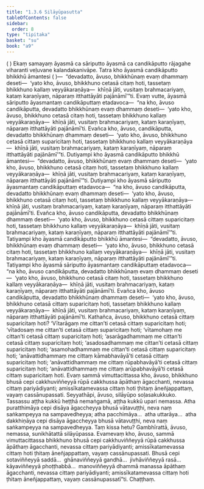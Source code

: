 ```yaml
---
title: "1.3.6 Silāyūpasutta"
tableOfContents: false
sidebar:
  order: 8
type: "tipitaka"
basket: "su"
book: "a9"
---
```



<DynamicBreadcrumb />

<Division number="26" book="a9">

<Paragraph number="212" book="a9">
( ) Ekaṃ samayaṃ āyasmā ca sāriputto āyasmā ca candikāputto rājagahe viharanti veḷuvane kalandakanivāpe. Tatra kho āyasmā candikāputto bhikkhū āmantesi ( )—  “devadatto, āvuso, bhikkhūnaṃ evaṃ dhammaṃ deseti—  ‘yato kho, āvuso, bhikkhuno cetasā citaṃ hoti, tassetaṃ bhikkhuno kallaṃ veyyākaraṇāya—  khīṇā jāti, vusitaṃ brahmacariyaṃ, kataṃ karaṇīyaṃ, nāparaṃ itthattāyāti pajānāmī’”ti.
</Paragraph>

<Paragraph number="213" book="a9">
Evaṃ vutte, āyasmā sāriputto āyasmantaṃ candikāputtaṃ etadavoca—  “na kho, āvuso candikāputta, devadatto bhikkhūnaṃ evaṃ dhammaṃ deseti—  ‘yato kho, āvuso, bhikkhuno cetasā citaṃ hoti, tassetaṃ bhikkhuno kallaṃ veyyākaraṇāya—  khīṇā jāti, vusitaṃ brahmacariyaṃ, kataṃ karaṇīyaṃ, nāparaṃ itthattāyāti pajānāmī’ti. Evañca kho, āvuso, candikāputta, devadatto bhikkhūnaṃ dhammaṃ deseti—  ‘yato kho, āvuso, bhikkhuno cetasā cittaṃ suparicitaṃ hoti, tassetaṃ bhikkhuno kallaṃ veyyākaraṇāya—  khīṇā jāti, vusitaṃ brahmacariyaṃ, kataṃ karaṇīyaṃ, nāparaṃ itthattāyāti pajānāmī’”ti.
</Paragraph>

<Paragraph number="214" book="a9">
Dutiyampi kho āyasmā candikāputto bhikkhū āmantesi—  “devadatto, āvuso, bhikkhūnaṃ evaṃ dhammaṃ deseti—  ‘yato kho, āvuso, bhikkhuno cetasā citaṃ hoti, tassetaṃ bhikkhuno kallaṃ veyyākaraṇāya—  khīṇā jāti, vusitaṃ brahmacariyaṃ, kataṃ karaṇīyaṃ, nāparaṃ itthattāyāti pajānāmī’”ti. Dutiyampi kho āyasmā sāriputto āyasmantaṃ candikāputtaṃ etadavoca—  “na kho, āvuso candikāputta, devadatto bhikkhūnaṃ evaṃ dhammaṃ deseti—  ‘yato kho, āvuso, bhikkhuno cetasā citaṃ hoti, tassetaṃ bhikkhuno kallaṃ veyyākaraṇāya—  khīṇā jāti, vusitaṃ brahmacariyaṃ, kataṃ karaṇīyaṃ, nāparaṃ itthattāyāti pajānāmī’ti. Evañca kho, āvuso candikāputta, devadatto bhikkhūnaṃ dhammaṃ deseti—  ‘yato kho, āvuso, bhikkhuno cetasā cittaṃ suparicitaṃ hoti, tassetaṃ bhikkhuno kallaṃ veyyākaraṇāya—  khīṇā jāti, vusitaṃ brahmacariyaṃ, kataṃ karaṇīyaṃ, nāparaṃ itthattāyāti pajānāmī’”ti.
</Paragraph>

<Paragraph number="215" book="a9">
Tatiyampi kho āyasmā candikāputto bhikkhū āmantesi—  “devadatto, āvuso, bhikkhūnaṃ evaṃ dhammaṃ deseti—  ‘yato kho, āvuso, bhikkhuno cetasā citaṃ hoti, tassetaṃ bhikkhuno kallaṃ veyyākaraṇāya—  khīṇā jāti, vusitaṃ brahmacariyaṃ, kataṃ karaṇīyaṃ, nāparaṃ itthattāyāti pajānāmī’”ti. Tatiyampi kho āyasmā sāriputto āyasmantaṃ candikāputtaṃ etadavoca—  “na kho, āvuso candikāputta, devadatto bhikkhūnaṃ evaṃ dhammaṃ deseti—  ‘yato kho, āvuso, bhikkhuno cetasā citaṃ hoti, tassetaṃ bhikkhuno kallaṃ veyyākaraṇāya—  khīṇā jāti, vusitaṃ brahmacariyaṃ, kataṃ karaṇīyaṃ, nāparaṃ itthattāyāti pajānāmī’ti. Evañca kho, āvuso candikāputta, devadatto bhikkhūnaṃ dhammaṃ deseti—  ‘yato kho, āvuso, bhikkhuno cetasā cittaṃ suparicitaṃ hoti, tassetaṃ bhikkhuno kallaṃ veyyākaraṇāya—  khīṇā jāti, vusitaṃ brahmacariyaṃ, kataṃ karaṇīyaṃ, nāparaṃ itthattāyāti pajānāmī’ti.
</Paragraph>

<Paragraph number="216" book="a9">
Kathañca, āvuso, bhikkhuno cetasā cittaṃ suparicitaṃ hoti? ‘Vītarāgaṃ me cittan’ti cetasā cittaṃ suparicitaṃ hoti; ‘vītadosaṃ me cittan’ti cetasā cittaṃ suparicitaṃ hoti; ‘vītamohaṃ me cittan’ti cetasā cittaṃ suparicitaṃ hoti; ‘asarāgadhammaṃ me cittan’ti cetasā cittaṃ suparicitaṃ hoti; ‘asadosadhammaṃ me cittan’ti cetasā cittaṃ suparicitaṃ hoti; ‘asamohadhammaṃ me cittan’ti cetasā cittaṃ suparicitaṃ hoti; ‘anāvattidhammaṃ me cittaṃ kāmabhavāyā’ti cetasā cittaṃ suparicitaṃ hoti; ‘anāvattidhammaṃ me cittaṃ rūpabhavāyā’ti cetasā cittaṃ suparicitaṃ hoti; ‘anāvattidhammaṃ me cittaṃ arūpabhavāyā’ti cetasā cittaṃ suparicitaṃ hoti. Evaṃ sammā vimuttacittassa kho, āvuso, bhikkhuno bhusā cepi cakkhuviññeyyā rūpā cakkhussa āpāthaṃ āgacchanti, nevassa cittaṃ pariyādiyanti; amissīkatamevassa cittaṃ hoti ṭhitaṃ āneñjappattaṃ, vayaṃ cassānupassati.
</Paragraph>

<Paragraph number="217" book="a9">
Seyyathāpi, āvuso, silāyūpo soḷasakukkuko. Tassassu aṭṭha kukkū heṭṭhā nemaṅgamā, aṭṭha kukkū upari nemassa. Atha puratthimāya cepi disāya āgaccheyya bhusā vātavuṭṭhi, neva naṃ saṅkampeyya na sampavedheyya; atha pacchimāya…  atha uttarāya…  atha dakkhiṇāya cepi disāya āgaccheyya bhusā vātavuṭṭhi, neva naṃ saṅkampeyya na sampavedheyya. Taṃ kissa hetu? Gambhīrattā, āvuso, nemassa, sunikhātattā silāyūpassa. Evamevaṃ kho, āvuso, sammā vimuttacittassa bhikkhuno bhusā cepi cakkhuviññeyyā rūpā cakkhussa āpāthaṃ āgacchanti, nevassa cittaṃ pariyādiyanti; amissīkatamevassa cittaṃ hoti ṭhitaṃ āneñjappattaṃ, vayaṃ cassānupassati.
</Paragraph>

<Paragraph number="218" book="a9">
Bhusā cepi sotaviññeyyā saddā…  ghānaviññeyyā gandhā…  jivhāviññeyyā rasā…  kāyaviññeyyā phoṭṭhabbā…  manoviññeyyā dhammā manassa āpāthaṃ āgacchanti, nevassa cittaṃ pariyādiyanti; amissīkatamevassa cittaṃ hoti ṭhitaṃ āneñjappattaṃ, vayaṃ cassānupassatī”ti.

</Paragraph>
</Division>

<Paragraph number="219" type="center" book="a9">
Chaṭṭhaṃ.
</Paragraph>